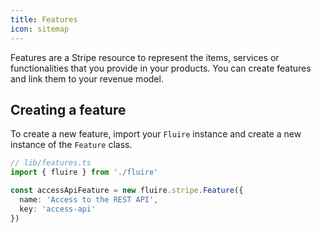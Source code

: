 ```yaml
---
title: Features
icon: sitemap
---
```


Features are a Stripe resource to represent the items, services or functionalities that you provide in your products. 
You can create features and link them to your revenue model.

## Creating a feature

To create a new feature, import your `Fluire` instance and create a new instance of the `Feature` class.

```typescript	
// lib/features.ts
import { fluire } from './fluire'

const accessApiFeature = new fluire.stripe.Feature({
  name: 'Access to the REST API',
  key: 'access-api'
})
```